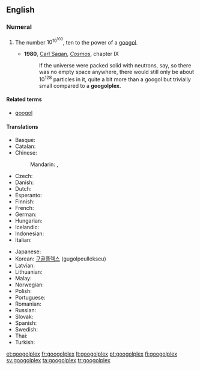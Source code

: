 ==English==
{{wikipedia}}

===Numeral===
{{en-noun|es}}

# {{context|cardinal|lang=en}} The number <math>10^{10^{100}}</math>, ten to the power of a [[googol]].
#* '''1980''', [[w:Carl Sagan|Carl Sagan]], ''[[w:Cosmos (book)|Cosmos]]'', chapter IX
#*: If the universe were packed solid with neutrons, say, so there was no empty space anywhere, there would still only be about 10<sup>128</sup> particles in it, quite a bit more than a googol but trivially small compared to a '''googolplex'''.

====Related terms====
* [[googol]]

====Translations====
{{trans-top|ten to the power of a googol}}
* Basque: {{t|eu|googolplex}}
* Catalan: {{t|ca|googolplex}}
* Chinese:
*: Mandarin: {{t|cmn|古戈爾普勒克斯|sc=Hani}}, {{t|cmn|古戈尔普勒克斯|tr=gǔgēěr pǔlēikèsī|sc=Hani}}
* Czech: {{t|cs|googolplex}}
* Danish: {{t|da|googolplex}}
* Dutch: {{t|nl|googolplex}}
* Esperanto: {{t|eo|gugloplekso}}
* Finnish: {{t+|fi|googolplex}}
* French: {{t+|fr|gogolplex}}
* German: {{t|de|Googolplex}}
* Hungarian: {{t|hu|googolplex}}
* Icelandic: {{t|is|googolplex}}
* Indonesian: {{t|id|googolplex}}
* Italian: {{t|it|googolplex}}
{{trans-mid}}
* Japanese: {{t|ja|グーゴルプレックス|tr=gūgoru-purekkusu}}
* Korean: [[구골플렉스]] (gugolpeullekseu)
* Latvian: {{t|lv|gugolplekss}}
* Lithuanian: {{t|lt|gugolpleksas}}
* Malay: {{t|ms|googolpleks}}
* Norwegian: {{t|no|googolplex}}
* Polish: {{t|pl|googolplex}}
* Portuguese: {{t+|pt|googolplex}}
* Romanian: {{t|ro|googolplex}}
* Russian: {{t|ru|гуголплекс}}
* Slovak: {{t|sk|googolplex}}
* Spanish: {{t|es|googolplex}}
* Swedish: {{t+|sv|googolplex}}
* Thai: {{t|th|กูกอลเพลกซ์|tr=googonplék}}
* Turkish: {{t+|tr|googolplex}}
{{trans-bottom}}

[[et:googolplex]]
[[fr:googolplex]]
[[lt:googolplex]]
[[pt:googolplex]]
[[fi:googolplex]]
[[sv:googolplex]]
[[ta:googolplex]]
[[tr:googolplex]]